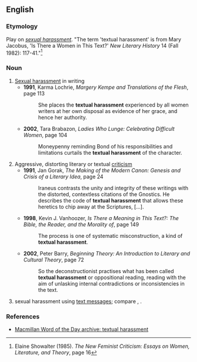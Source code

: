 ==English==

===Etymology===
Play on ''[[sexual harassment]]''. "The term 'textual harassment' is from Mary Jacobus, 'Is There a Women in This Text?' ''New Literary History'' 14 (Fall 1982): 117-41."<ref>Elaine Showalter (1985). ''The New Feminist Criticism: Essays on Women, Literature, and Theory'', page 16</ref>

===Noun===
{{en-noun|sg=[[textual]] [[harassment]]|-}}
# [[sexual harassment|Sexual harassment]] in writing
#* '''1991''', Karma Lochrie, ''Margery Kempe and Translations of the Flesh'', page 113
#*: She places the '''textual harassment''' experienced by all women writers at her own disposal as evidence of her grace, and hence her authority.
#* '''2002''', Tara Brabazon, ''Ladies Who Lunge: Celebrating Difficult Women'', page 104
#*: Moneypenny reminding Bond of his responsibilities and limitations curtails the '''textual harassment''' of the character.
# Aggressive, distorting literary or textual [[criticism]]
#* '''1991''', Jan Gorak, ''The Making of the Modern Canon: Genesis and Crisis of a Literary Idea'', page 24
#*: Iraneus contrasts the unity and integrity of these writings with the distorted, contextless citations of the Gnostics. He describes the code of '''textual harassment''' that allows these heretics to chip away at the Scriptures, […].
#* '''1998''', Kevin J. Vanhoozer, ''Is There a Meaning in This Text?: The Bible, the Reader, and the Morality of '', page 149
#*: The process is one of systematic misconstruction, a kind of '''textual harassment'''.
#* '''2002''', Peter Barry, ''Beginning Theory: An Introduction to Literary and Cultural Theory'', page 72
#*: So the deconstructionist practises what has been called '''textual harassment''' or oppositional reading, reading with the aim of unlasking internal contradictions or inconsistencies in the text.
# sexual harassment using [[text message]]s; compare {{term|textual intercourse}}, {{term|sexting}}.

===References===
<references/>
*[http://www.macmillandictionary.com/new-words/030217-textual-harrassment.htm Macmillan Word of the Day archive: textual harassment]